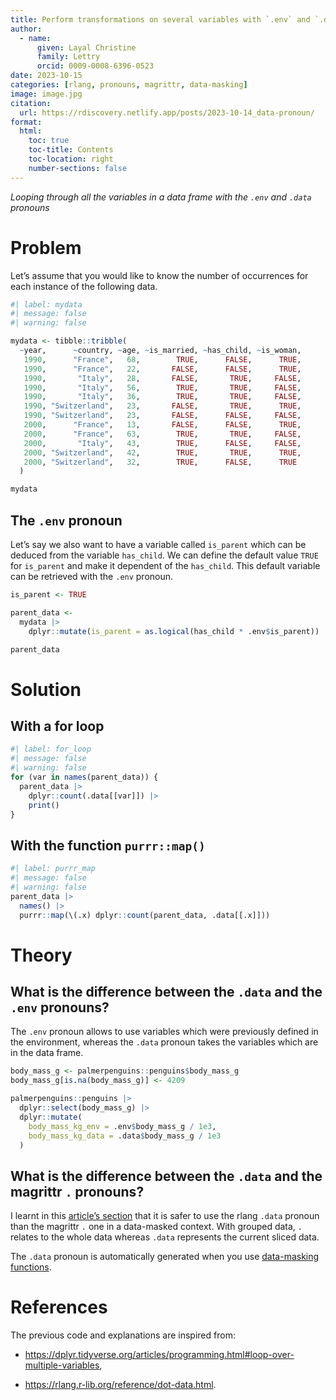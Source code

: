 ```yaml
---
title: Perform transformations on several variables with `.env` and `.data` pronouns
author: 
  - name:
      given: Layal Christine
      family: Lettry
      orcid: 0009-0008-6396-0523
date: 2023-10-15
categories: [rlang, pronouns, magrittr, data-masking]
image: image.jpg
citation: 
  url: https://rdiscovery.netlify.app/posts/2023-10-14_data-pronoun/
format:
  html:
    toc: true
    toc-title: Contents
    toc-location: right
    number-sections: false
---
```


*Looping through all the variables in a data frame with the `.env` and `.data` pronouns*

# Problem

Let's assume that you would like to know the number of occurrences for each instance of the following data.

```r
#| label: mydata
#| message: false
#| warning: false

mydata <- tibble::tribble(
  ~year,      ~country, ~age, ~is_married, ~has_child, ~is_woman,
   1990,      "France",   68,        TRUE,      FALSE,      TRUE,
   1990,      "France",   22,       FALSE,      FALSE,      TRUE,
   1990,       "Italy",   28,       FALSE,       TRUE,     FALSE,
   1990,       "Italy",   56,        TRUE,       TRUE,     FALSE,
   1990,       "Italy",   36,        TRUE,       TRUE,     FALSE,
   1990, "Switzerland",   23,       FALSE,       TRUE,      TRUE,
   1990, "Switzerland",   23,       FALSE,      FALSE,     FALSE,
   2000,      "France",   13,       FALSE,      FALSE,      TRUE,
   2000,      "France",   63,        TRUE,       TRUE,     FALSE,
   2000,       "Italy",   43,        TRUE,      FALSE,     FALSE,
   2000, "Switzerland",   42,        TRUE,       TRUE,      TRUE,
   2000, "Switzerland",   32,        TRUE,      FALSE,      TRUE
  )

mydata
```

## The `.env` pronoun

Let's say we also want to have a variable called `is_parent` which can be deduced from the variable `has_child`. We can define the default value `TRUE` for `is_parent` and make it dependent of the `has_child`. This default variable can be retrieved with the `.env` pronoun.

```r
is_parent <- TRUE

parent_data <- 
  mydata |>
    dplyr::mutate(is_parent = as.logical(has_child * .env$is_parent)) 

parent_data
```

# Solution

## With a for loop

```r
#| label: for_loop
#| message: false
#| warning: false
for (var in names(parent_data)) {
  parent_data |>
    dplyr::count(.data[[var]]) |>
    print()
}
```

## With the function `purrr::map()`

```r
#| label: purrr_map
#| message: false
#| warning: false
parent_data |>
  names() |>
  purrr::map(\(.x) dplyr::count(parent_data, .data[[.x]]))
```

# Theory

## What is the difference between the `.data` and the `.env` pronouns?

The `.env` pronoun allows to use variables which were previously defined in the environment, whereas the `.data` pronoun takes the variables which are in the data frame.

```r
body_mass_g <- palmerpenguins::penguins$body_mass_g
body_mass_g[is.na(body_mass_g)] <- 4209

palmerpenguins::penguins |>
  dplyr::select(body_mass_g) |>
  dplyr::mutate(
    body_mass_kg_env = .env$body_mass_g / 1e3,
    body_mass_kg_data = .data$body_mass_g / 1e3
  )

```

## What is the difference between the `.data` and the magrittr `.` pronouns?

I learnt in this [article's section](https://rlang.r-lib.org/reference/dot-data.html) that it is safer to use the rlang `.data` pronoun than the magrittr `.` one in a data-masked context. With grouped data, `.` relates to the whole data whereas `.data` represents the current sliced data.

The `.data` pronoun is automatically generated when you use [data-masking functions](https://rlang.r-lib.org/reference/topic-data-mask-ambiguity.html#:~:text=Data%20masking%20is%20an%20R,defined%20in%20the%20current%20environment).

# References

The previous code and explanations are inspired from:

-   <https://dplyr.tidyverse.org/articles/programming.html#loop-over-multiple-variables>,

-   <https://rlang.r-lib.org/reference/dot-data.html>.
